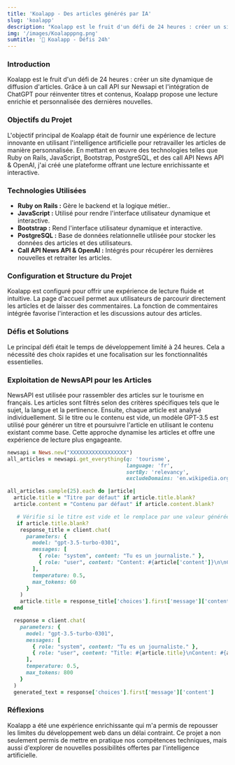 ```yaml
---
title: 'Koalapp - Des articles générés par IA'
slug: 'koalapp'
description: "Koalapp est le fruit d'un défi de 24 heures : créer un site dynamique de diffusion d'articles. Grâce à un call API sur Newsapi et l'intégration de ChatGPT pour réinventer titres et contenus, Koalapp propose une lecture enrichie et personnalisée des dernières nouvelles."
img: '/images/Koalapppng.png'
sumtitle: '🐨 Koalapp - Défis 24h'
---
```


### Introduction

Koalapp est le fruit d'un défi de 24 heures : créer un site dynamique de diffusion d'articles. Grâce à un call API sur Newsapi et l'intégration de ChatGPT pour réinventer titres et contenus, Koalapp propose une lecture enrichie et personnalisée des dernières nouvelles.

### Objectifs du Projet

L'objectif principal de Koalapp était de fournir une expérience de lecture innovante en utilisant l'intelligence artificielle pour retravailler les articles de manière personnalisée. En mettant en œuvre des technologies telles que Ruby on Rails, JavaScript, Bootstrap, PostgreSQL, et des call API News API & OpenAI, j'ai créé une plateforme offrant une lecture enrichissante et interactive.

### Technologies Utilisées

- **Ruby on Rails :** Gère le backend et la logique métier..
- **JavaScript :** Utilisé pour rendre l'interface utilisateur dynamique et interactive.
- **Bootstrap :** Rend l'interface utilisateur dynamique et interactive.
- **PostgreSQL :** Base de données relationnelle utilisée pour stocker les données des articles et des utilisateurs.
- **Call API News API & OpenAI :** Intégrés pour récupérer les dernières nouvelles et retraiter les articles.

### Configuration et Structure du Projet

Koalapp est configuré pour offrir une expérience de lecture fluide et intuitive. La page d'accueil permet aux utilisateurs de parcourir directement les articles et de laisser des commentaires. La fonction de commentaires intégrée favorise l'interaction et les discussions autour des articles.

### Défis et Solutions

Le principal défi était le temps de développement limité à 24 heures. Cela a nécessité des choix rapides et une focalisation sur les fonctionnalités essentielles.

### Exploitation de NewsAPI pour les Articles

NewsAPI est utilisée pour rassembler des articles sur le tourisme en français. Les articles sont filtrés selon des critères spécifiques tels que le sujet, la langue et la pertinence. Ensuite, chaque article est analysé individuellement. Si le titre ou le contenu est vide, un modèle GPT-3.5 est utilisé pour générer un titre et poursuivre l'article en utilisant le contenu existant comme base. Cette approche dynamise les articles et offre une expérience de lecture plus engageante.

```ruby title="seed.rb"
newsapi = News.new("XXXXXXXXXXXXXXXXXX")
all_articles = newsapi.get_everything(q: 'tourisme',
                                      language: 'fr',
                                      sortBy: 'relevancy',
                                      excludeDomains: 'en.wikipedia.org')

all_articles.sample(25).each do |article|
  article.title = "Titre par défaut" if article.title.blank?
  article.content = "Contenu par défaut" if article.content.blank?

   # Vérifie si le titre est vide et le remplace par une valeur générée par GPT-3
   if article.title.blank?
    response_title = client.chat(
      parameters: {
        model: "gpt-3.5-turbo-0301",
        messages: [
          { role: "system", content: "Tu es un journaliste." },
          { role: "user", content: "Content: #{article['content']}\n\nCrée un titre pour cet article:" }
        ],
        temperature: 0.5,
        max_tokens: 60
      }
    )
    article.title = response_title['choices'].first['message']['content']
  end

  response = client.chat(
    parameters: {
      model: "gpt-3.5-turbo-0301",
      messages: [
        { role: "system", content: "Tu es un journaliste." },
        { role: "user", content: "Title: #{article.title}\nContent: #{article.content}\n\nContinue l'article avec 2000 caractères pile:" }
      ],
      temperature: 0.5,
      max_tokens: 800
    }
  )
  generated_text = response['choices'].first['message']['content']
```

### Réflexions

Koalapp a été une expérience enrichissante qui m'a permis de repousser les limites du développement web dans un délai contraint. Ce projet a non seulement permis de mettre en pratique nos compétences techniques, mais aussi d'explorer de nouvelles possibilités offertes par l'intelligence artificielle.
